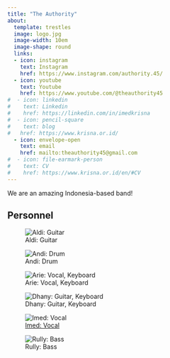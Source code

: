 ---
title: "The Authority"
about:
  template: trestles
  image: logo.jpg
  image-width: 10em
  image-shape: round
  links:
  - icon: instagram
    text: Instagram
    href: https://www.instagram.com/authority.45/
  - icon: youtube
    text: Youtube
    href: https://www.youtube.com/@theauthority45
#  - icon: linkedin
#    text: Linkedin
#    href: https://linkedin.com/in/imedkrisna
#  - icon: pencil-square
#    text: blog
#   href: https://www.krisna.or.id/
  - icon: envelope-open
    text: email
    href: mailto:theauthority45@gmail.com
#  - icon: file-earmark-person
#    text: CV
#    href: https://www.krisna.or.id/en/#CV
---

We are an amazing Indonesia-based band!

## Personnel

::: {layout-ncol=2}
![Aldi: Guitar](aldi.jpg)

![Andi: Drum](andi.jpg)

![Arie: Vocal, Keyboard](logo.jpg)

![Dhany: Guitar, Keyboard](dhany.jpg)

![[Imed: Vocal](https://imedkrisna.github.io/)](imed.jpg)




![Rully: Bass](rully.jpg)
:::